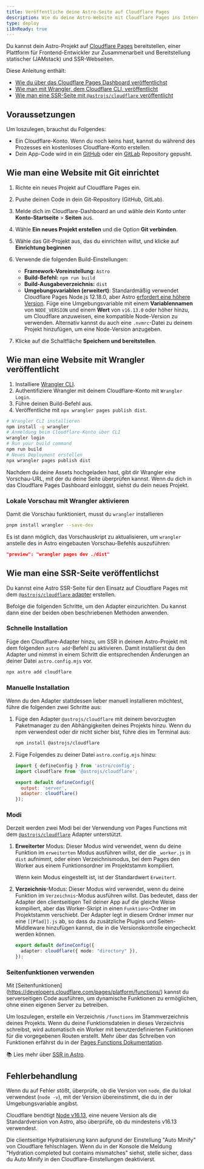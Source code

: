```yaml
---
title: Veröffentliche deine Astro-Seite auf Cloudflare Pages 
description: Wie du deine Astro-Website mit Cloudflare Pages ins Internet stellst.
type: deploy
i18nReady: true
---
```


Du kannst dein Astro-Projekt auf [Cloudflare Pages](https://pages.cloudflare.com/) bereitstellen, einer Plattform für Frontend-Entwickler zur Zusammenarbeit und Bereitstellung statischer (JAMstack) und SSR-Webseiten.

Diese Anleitung enthält:

- [Wie du über das Cloudflare Pages Dashboard veröffentlichst](#how-to-deploy-a-site-with-git)
- [Wie man mit Wrangler, dem Cloudflare CLI, veröffentlicht](#how-to-deploy-a-site-using-wrangler)
- [Wie man eine SSR-Seite mit `@astrojs/cloudflare` veröffentlicht](#how-to-deploy-an-ssr-site)

## Voraussetzungen

Um loszulegen, brauchst du Folgendes:

- Ein Cloudflare-Konto. Wenn du noch keins hast, kannst du während des Prozesses ein kostenloses Cloudflare-Konto erstellen.
- Dein App-Code wird in ein [GitHub](https://github.com/) oder ein [GitLab](https://about.gitlab.com/) Repository gepusht.

## Wie man eine Website mit Git einrichtet

1. Richte ein neues Projekt auf Cloudflare Pages ein.
2. Pushe deinen Code in dein Git-Repository (GitHub, GitLab).
3. Melde dich im Cloudflare-Dashboard an und wähle dein Konto unter **Konto-Startseite** > **Seiten** aus.
4. Wähle **Ein neues Projekt erstellen** und die Option **Git verbinden**.
5. Wähle das Git-Projekt aus, das du einrichten willst, und klicke auf **Einrichtung beginnen**
6. Verwende die folgenden Build-Einstellungen:

    - **Framework-Voreinstellung**: `Astro`
    - **Build-Befehl:** `npm run build`
    - **Build-Ausgabeverzeichnis:** `dist`
    - **Umgebungsvariablen (erweitert)**: Standardmäßig verwendet Cloudflare Pages Node.js 12.18.0, aber Astro [erfordert eine höhere Version](/de/install/auto/#Voraussetzungen). Füge eine Umgebungsvariable mit einem **Variablennamen** von `NODE_VERSION` und einem **Wert** von `v16.13.0` oder höher hinzu, um Cloudflare anzuweisen, eine kompatible Node-Version zu verwenden. Alternativ kannst du auch eine `.nvmrc`-Datei zu deinem Projekt hinzufügen, um eine Node-Version anzugeben.

7. Klicke auf die Schaltfläche **Speichern und bereitstellen**.

## Wie man eine Website mit Wrangler veröffentlicht

1. Installiere [Wrangler CLI](https://developers.cloudflare.com/workers/wrangler/get-started/).
2. Authentifiziere Wrangler mit deinem Cloudflare-Konto mit `Wrangler Login`.
3. Führe deinen Build-Befehl aus.
4. Veröffentliche mit `npx wrangler pages publish dist`.

```bash
# Wrangler CLI installieren
npm install -g wrangler
# Anmeldung beim Cloudflare-Konto über CLI
wrangler login
# Run your build command
npm run build
# Neues Deployment erstellen
npx wrangler pages publish dist
```

Nachdem du deine Assets hochgeladen hast, gibt dir Wrangler eine Vorschau-URL, mit der du deine Seite überprüfen kannst. Wenn du dich in das Cloudflare Pages Dashboard einloggst, siehst du dein neues Projekt.

### Lokale Vorschau mit Wrangler aktivieren

Damit die Vorschau funktioniert, musst du `wrangler` installieren

```bash
pnpm install wrangler --save-dev
```

Es ist dann möglich, das Vorschauskript zu aktualisieren, um `wrangler` anstelle des in Astro eingebauten Vorschau-Befehls auszuführen:


```json title="package.json"
"preview": "wrangler pages dev ./dist"
```

## Wie man eine SSR-Seite veröffentlichst

Du kannst eine Astro SSR-Seite für den Einsatz auf Cloudflare Pages mit dem [`@astrojs/cloudflare` adapter](/de/guides/integrations-guide/cloudflare/) erstellen.

Befolge die folgenden Schritte, um den Adapter einzurichten. Du kannst dann eine der beiden oben beschriebenen Methoden anwenden.

### Schnelle Installation

Füge den Cloudflare-Adapter hinzu, um SSR in deinem Astro-Projekt mit dem folgenden `astro add`-Befehl zu aktivieren. Damit installierst du den Adapter und nimmst in einem Schritt die entsprechenden Änderungen an deiner Datei `astro.config.mjs` vor.

```bash
npx astro add cloudflare
```

### Manuelle Installation

Wenn du den Adapter stattdessen lieber manuell installieren möchtest, führe die folgenden zwei Schritte aus:

1. Füge den Adapter `@astrojs/cloudflare` mit deinem bevorzugten Paketmanager zu den Abhängigkeiten deines Projekts hinzu. Wenn du npm verwendest oder dir nicht sicher bist, führe dies im Terminal aus:

    ```bash
    npm install @astrojs/cloudflare
    ```

2. Füge Folgendes zu deiner Datei `astro.config.mjs` hinzu:

    ```js title="astro.config.mjs" ins={2, 5-6}
    import { defineConfig } from 'astro/config';
    import cloudflare from '@astrojs/cloudflare';

    export default defineConfig({
      output: 'server',
      adapter: cloudflare()
    });
    ```

### Modi

Derzeit werden zwei Modi bei der Verwendung von Pages Functions mit dem [`@astrojs/cloudflare`](https://github.com/withastro/astro/tree/main/packages/integrations/cloudflare#readme) Adapter unterstützt.

1. **Erweiterter** Modus: Dieser Modus wird verwendet, wenn du deine Funktion im `erweiterten` Modus ausführen willst, der die `_worker.js` in `dist` aufnimmt, oder einen Verzeichnismodus, bei dem Pages den Worker aus einem Funktionsordner im Projektstamm kompiliert.  

    Wenn kein Modus eingestellt ist, ist der Standardwert `Erweitert`.

2. **Verzeichnis**-Modus: Dieser Modus wird verwendet, wenn du deine Funktion im `Verzeichnis`-Modus ausführen willst. Das bedeutet, dass der Adapter den clientseitigen Teil deiner App auf die gleiche Weise kompiliert, aber das Worker-Skript in einen `Funktions`-Ordner im Projektstamm verschiebt. Der Adapter legt in diesem Ordner immer nur eine `[[Pfad]].js` ab, so dass du zusätzliche Plugins und Seiten-Middleware hinzufügen kannst, die in die Versionskontrolle eingecheckt werden können.

    ```ts title="astro.config.mjs" "directory"
    export default defineConfig({
      adapter: cloudflare({ mode: "directory" }),
    });
    ```
### Seitenfunktionen verwenden

Mit [Seitenfunktionen] (https://developers.cloudflare.com/pages/platform/functions/) kannst du serverseitigen Code ausführen, um dynamische Funktionen zu ermöglichen, ohne einen eigenen Server zu betreiben.

Um loszulegen, erstelle ein Verzeichnis `/functions` im Stammverzeichnis deines Projekts. Wenn du deine Funktionsdateien in dieses Verzeichnis schreibst, wird automatisch ein Worker mit benutzerdefinierten Funktionen für die vorgegebenen Routen erstellt. Mehr über das Schreiben von Funktionen erfährst du in der [Pages Functions Dokumentation](https://developers.cloudflare.com/pages/platform/functions/).

📚 Lies mehr über [SSR in Astro](/de/guides/server-side-rendering/).

## Fehlerbehandlung

Wenn du auf Fehler stößt, überprüfe, ob die Version von `node`, die du lokal verwendest (`node -v`), mit der Version übereinstimmt, die du in der Umgebungsvariable angibst.

Cloudflare benötigt [Node v16.13](https://miniflare.dev/get-started/cli#installation), eine neuere Version als die Standardversion von Astro, also überprüfe, ob du mindestens v16.13 verwendest.

Die clientseitige Hydratisierung kann aufgrund der Einstellung "Auto Minify" von Cloudflare fehlschlagen. Wenn du in der Konsole die Meldung "Hydration completed but contains mismatches" siehst, stelle sicher, dass du Auto Minify in den Cloudflare-Einstellungen deaktivierst.
